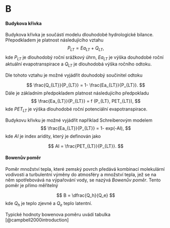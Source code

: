 # B

#### Budykova křivka
::: collapsible
Budykova křivka je součástí modelu dlouhodobé hydrologické bilance. Přepodkladem je platnost následujícího vztahu
$$
P_{LT} = Ea_{LT} + Q_{LT},
$$ kde $P_{LT}$ je dlouhodobý roční srážkový úhrn, $Ea_{LT}$ je výška douhodobé roční aktuální evapotranspirace a $Q_{LT}$ je dlouhodobá výška ročního odtoku.

Dle tohoto vztahu je možné vyjádřit douhodobý součinitel odtoku

$$
\frac{Q_{LT}}{P_{LT}} = 1- \frac{Ea_{LT}}{P_{LT}}.
$$
Dále je základním předpokladem platnost následujícího předpokladu
$$
\frac{Ea_{LT}}{P_{LT}} = f (P_{LT}, PET_{LT}),
$$ kde $PET_{LT}$ je výška dlouhodobé roční potenciální evapotranspirace.

Budykovu křivku je možné vyjádřit například Schreiberovým modelem
$$
\frac{Ea_{LT}}{P_{LT}} = 1- exp(-AI),
$$ kde $AI$ je index aridity, který je definován jako

$$
AI = \frac{PET_{LT}}{P_{LT}}.
$$



:::

#### Bowenův poměr
::: collapsible
Poměr množství tepla, které zemský povrch předává kombinací molekulární vodivosti a turbulentní výměny do atmosféry a množství tepla, jež se na něm spotřebovává na výpařování vody, se nazývá *Bowenův poměr*. Tento poměr je přímo měřitelný

$$
B = \dfrac{Q_h}{Q_e}
$$ kde $Q_h$ je teplo zjevné a $Q_e$ teplo latentní.

Typické hodnoty bowenova poměru uvádí tabulka [@campbell2000introduction]
:::

